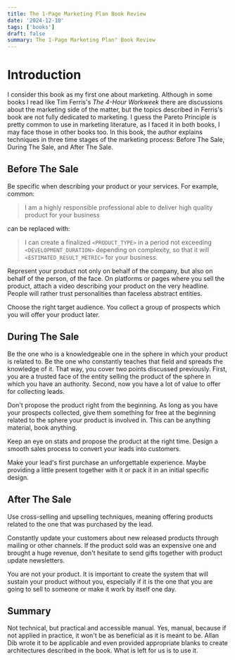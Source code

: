 ```yaml
---
title: The 1-Page Marketing Plan Book Review
date: '2024-12-18'
tags: ['books']
draft: false
summary: The 1-Page Marketing Plan" Book Review
---
```




# Introduction

I consider this book as my first one about marketing. Although in some books I read like Tim Ferris's *The 4-Hour Workweek* there are discussions about the marketing side of the matter, but the topics described in Ferris's book are not fully dedicated to marketing. I guess the Pareto Principle is pretty common to use in marketing literature, as I faced it in both books, I may face those in other books too. In this book, the author explains techniques in three time stages of the marketing process: Before The Sale, During The Sale, and After The Sale.

## Before The Sale

Be specific when describing your product or your services. For example, common:

> I am a highly responsible professional able to deliver high quality product for your business

can be replaced with:

> I can create a finalized `<PRODUCT_TYPE>` in a period not exceeding `<DEVELOPMENT_DURATION>` depending on complexity, so that it will `<ESTIMATED_RESULT_METRIC>` for your business.

Represent your product not only on behalf of the company, but also on behalf of the person, of the face. On platforms or pages where you sell the product, attach a video describing your product on the very headline. People will rather trust personalities than faceless abstract entities.

Choose the right target audience. You collect a group of prospects which you will offer your product later.

## During The Sale

Be the one who is a knowledgeable one in the sphere in which your product is related to. Be the one who constantly teaches that field and spreads the knowledge of it. That way, you cover two points discussed previously. First, you are a trusted face of the entity selling the product of the sphere in which you have an authority. Second, now you have a lot of value to offer for collecting leads.

Don't propose the product right from the beginning. As long as you have your prospects collected, give them something for free at the beginning related to the sphere your product is involved in. This can be anything material, book anything.

Keep an eye on stats and propose the product at the right time. Design a smooth sales process to convert your leads into customers.

Make your lead's first purchase an unforgettable experience. Maybe providing a little present together with it or pack it in an initial specific design.

## After The Sale

Use cross-selling and upselling techniques, meaning offering products related to the one that was purchased by the lead.

Constantly update your customers about new released products through mailing or other channels. If the product sold was an expensive one and brought a huge revenue, don't hesitate to send gifts together with product update newsletters.

You are not your product. It is important to create the system that will sustain your product without you, especially if it is the one that you are going to sell to someone or make it work by itself one day.

## Summary

Not technical, but practical and accessible manual. Yes, manual, because if not applied in practice, it won't be as beneficial as it is meant to be. Allan Dib wrote it to be applicable and even provided appropriate blanks to create architectures described in the book. What is left for us is to use it.
